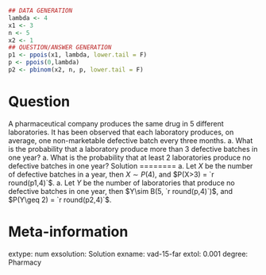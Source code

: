 
```r
## DATA GENERATION
lambda <- 4
x1 <- 3
n <- 5
x2 <- 1
## QUESTION/ANSWER GENERATION
p1 <- ppois(x1, lambda, lower.tail = F)
p <- ppois(0,lambda)
p2 <- pbinom(x2, n, p, lower.tail = F)
```

Question
========
A pharmaceutical company produces the same drug in 5 different laboratories. It has been observed that each laboratory produces, on average, one non-marketable defective batch every three months.
a. What is the probability that a laboratory produce more than 3 defective batches in one year?
a. What is the probability that at least 2 laboratories produce no defective batches in one year?
Solution
========
a. Let $X$ be the number of defective batches in a year, then $X\sim P(4)$, and $P(X>3) = `r round(p1,4)`$.
a. Let $Y$ be the number of laboratories that produce no defective batches in one year, then $Y\sim B(5, `r round(p,4)`)$, and $P(Y\geq 2) = `r round(p2,4)`$.

Meta-information 
================
extype: num
exsolution: Solution
exname: vad-15-far
extol: 0.001
degree: Pharmacy
 
